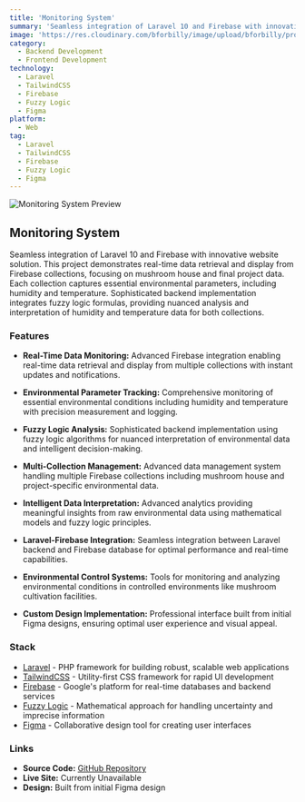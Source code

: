 ```yaml
---
title: 'Monitoring System'
summary: 'Seamless integration of Laravel 10 and Firebase with innovative website solution. This project demonstrates real-time data retrieval and display from Firebase collections, focusing on environmental monitoring with sophisticated fuzzy logic analysis.'
image: 'https://res.cloudinary.com/bforbilly/image/upload/bforbilly/projects/monitoring-system'
category:
  - Backend Development
  - Frontend Development
technology:
  - Laravel
  - TailwindCSS
  - Firebase
  - Fuzzy Logic
  - Figma
platform:
  - Web
tag:
  - Laravel
  - TailwindCSS
  - Firebase
  - Fuzzy Logic
  - Figma
---
```


![Monitoring System Preview](https://res.cloudinary.com/bforbilly/image/upload/bforbilly/projects/monitoring-system)

## Monitoring System

Seamless integration of Laravel 10 and Firebase with innovative website solution. This project demonstrates real-time data retrieval and display from Firebase collections, focusing on mushroom house and final project data. Each collection captures essential environmental parameters, including humidity and temperature. Sophisticated backend implementation integrates fuzzy logic formulas, providing nuanced analysis and interpretation of humidity and temperature data for both collections.

### Features

- **Real-Time Data Monitoring:** Advanced Firebase integration enabling real-time data retrieval and display from multiple collections with instant updates and notifications.

- **Environmental Parameter Tracking:** Comprehensive monitoring of essential environmental conditions including humidity and temperature with precision measurement and logging.

- **Fuzzy Logic Analysis:** Sophisticated backend implementation using fuzzy logic algorithms for nuanced interpretation of environmental data and intelligent decision-making.

- **Multi-Collection Management:** Advanced data management system handling multiple Firebase collections including mushroom house and project-specific environmental data.

- **Intelligent Data Interpretation:** Advanced analytics providing meaningful insights from raw environmental data using mathematical models and fuzzy logic principles.

- **Laravel-Firebase Integration:** Seamless integration between Laravel backend and Firebase database for optimal performance and real-time capabilities.

- **Environmental Control Systems:** Tools for monitoring and analyzing environmental conditions in controlled environments like mushroom cultivation facilities.

- **Custom Design Implementation:** Professional interface built from initial Figma designs, ensuring optimal user experience and visual appeal.

### Stack

- [Laravel](https://laravel.com) - PHP framework for building robust, scalable web applications
- [TailwindCSS](https://tailwindcss.com) - Utility-first CSS framework for rapid UI development
- [Firebase](https://firebase.google.com) - Google's platform for real-time databases and backend services
- [Fuzzy Logic](https://en.wikipedia.org/wiki/Fuzzy_logic) - Mathematical approach for handling uncertainty and imprecise information
- [Figma](https://figma.com) - Collaborative design tool for creating user interfaces

### Links

- **Source Code:** [GitHub Repository](https://github.com/farhanmustafa15/monitoring-laravel-fullstack-app)
- **Live Site:** Currently Unavailable
- **Design:** Built from initial Figma design